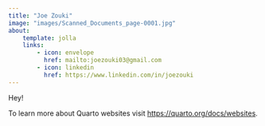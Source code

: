 ```yaml
---
title: "Joe Zouki"
image: "images/Scanned_Documents_page-0001.jpg"
about:
    template: jolla
    links:
        - icon: envelope
          href: mailto:joezouki03@gmail.com
        - icon: linkedin
          href: https://www.linkedin.com/in/joezouki
---
```


Hey!

To learn more about Quarto websites visit <https://quarto.org/docs/websites>.
